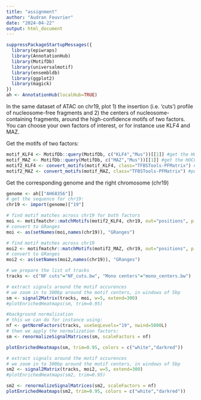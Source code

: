 ---
title: "assignment"
author: "Audran Feuvrier"
date: "2024-04-22"
output: html_document
---

```{r}
suppressPackageStartupMessages({
  library(epiwraps)
  library(AnnotationHub)
  library(MotifDb)
  library(universalmotif)
  library(ensembldb)
  library(ggplot2)
  library(magick)
})
ah <- AnnotationHub(localHub=TRUE)

```

In the same dataset of ATAC on chr19, plot 1) the insertion (i.e. ‘cuts’) profile of nucleosome-free fragments and 2) the centers of nucleosome-containing fragments, around the high-confidence motifs of two factors.
You can choose your own factors of interest, or for instance use KLF4 and MAZ.

Get the motifs of two factors:
```{r}
motif_KLF4 <- MotifDb::query(MotifDb, c("KLF4","Mus"))[[1]] #get the HOCOMOCO mouse motif 
motif_MAZ <- MotifDb::query(MotifDb, c("MAZ","Mus"))[[1]] #get the HOCOMOCO mouse motif 
motif2_KLF4 <- convert_motifs(motif_KLF4, class="TFBSTools-PFMatrix") #put it in the right format
motif2_MAZ <- convert_motifs(motif_MAZ, class="TFBSTools-PFMatrix") #put it in the right format

```
Get the corresponding genome and the right chromosome (chr19)
```{r}
genome <- ah[["AH68356"]]
# get the sequence for chr19:
chr19 <- import(genome)["19"] 
```

```{r}
# find motif matches across chr19 for both factors
moi <- motifmatchr::matchMotifs(motif2_KLF4, chr19, out="positions", p.cutoff=1e-5)[[1]]
# convert to GRanges
moi <- as(setNames(moi,names(chr19)), "GRanges")

# find motif matches across chr19
moi2 <- motifmatchr::matchMotifs(motif2_MAZ, chr19, out="positions", p.cutoff=1e-5)[[1]]
# convert to GRanges
moi2 <- as(setNames(moi2,names(chr19)), "GRanges")
```


```{r, fig.width=8, fig.height=4}
# we prepare the list of tracks
tracks <- c("NF cuts"="NF_cuts.bw", "Mono centers"="mono_centers.bw")

# extract signals around the motif occurences
# we zoom in to 300bp around the motif centers, in windows of 5bp
sm <- signal2Matrix(tracks, moi, w=5, extend=300)
#plotEnrichedHeatmaps(sm, trim=0.95)

#background normalization
# this we can do for instance using:
nf <- getNormFactors(tracks, useSeqLevels="19", nwind=5000L)
# then we apply the normalization factors:
sm <- renormalizeSignalMatrices(sm, scaleFactors = nf)

plotEnrichedHeatmaps(sm, trim=0.95, colors = c("white","darkred"))
```


```{r}

# extract signals around the motif occurences
# we zoom in to 300bp around the motif centers, in windows of 5bp
sm2 <- signal2Matrix(tracks, moi2, w=5, extend=300)
#plotEnrichedHeatmaps(sm2, trim=0.95)

sm2 <- renormalizeSignalMatrices(sm2, scaleFactors = nf)
plotEnrichedHeatmaps(sm2, trim=0.95, colors = c("white","darkred"))

```




